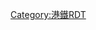 {{Routemap|collapse=yes|title=沙田至中環綫|<includeonly>inline=1|</includeonly>map=
hCONTg_maroon~~ ~~ ~~ ~~[[屯馬綫]]至烏溪沙 {{rmri|u}}
CONTg_deepsky\hSTR_maroon\~~ ~~ ~~ ~~[[東鐵綫]]至羅湖及落馬洲 {{rmri|u}}
BHF_deepsky!~HUBaq\hBHF_maroon!~HUBeq\~~ ~~{{stl|MTR|大圍}}
hKRWla!~MSTR!~KRWl_deepsky!~STR_deepsky\hKRWg+r!~MASKr!~lhSTR(l)+hc2!~STRc2_maroon!~KRWg+r_maroon\KDST3_maroon~~ ~~ ~~[[港鐵大圍車廠|大圍車廠]]
tSTRa_deepsky\hABZg+1_maroon\hSTRc4_maroon
tSTR_deepsky!~MFADEf\hBHF_maroon\~~ ~~{{stl|MTR|顯徑}}
htSTRa@g_maroon~~ ~~ ~~ ~~[[獅子山鐵路隧道]]
ftSTR+l\tSTR_maroon!~lMKRZu!~ftSTRq\ftSTR+r
ftSTR!~MFADEf\tBHF_maroon!~HUBaq\ftBHF!~HUBeq~~ ~~{{stl|MTR|鑽石山}} {{mrs|KTL|B}}
\tSTR_maroon\ftCONTf~~ ~~ ~~ ~~[[觀塘綫]]往{{stl|MTR|調景嶺}} {{rmri|d}}
tBHF_maroon~~ ~~{{stl|MTR|啟德}}
tBHF_maroon~~ ~~{{stl|MTR|宋皇臺}}
lv-NULg\tSPLa_maroon\lvNULf-
tvÜWB_maroon!~lBHF_maroon~~ ~~{{stl|MTR|土瓜灣}}
lv-NULf\tSPLe_maroon\lvNULg-
ftSTR!~MFADEg\tSTR_maroon\
ftSTRl\ftSTRq!~tINT_maroon\ftCONTfq~~ ~~{{stl|MTR|何文田}} {{mrs|KTL|B}}~~ ~~[[觀塘綫]]往{{stl|MTR|黃埔}} {{rmri|r}}
STR_deepsky!~MFADEg\tSTRe_maroon\
xABZg2_deepsky!~FRMc2\STRc3_deepsky!~PORTAL2c3!~KRWgl_maroon\KRW+r_maroon
exSTR+l_deepsky\STRc1_deepsky!~PORTAL2c1!~exABZgr_deepsky\tSTRl+4_deepsky!~FRMc4!~STR_maroon\tSTRq_deepsky!~STR_maroon\tSTR+r_deepsky
XPLTaq!~exKBHFe_deepsky!~HUBaq\XPLTeq!~exSTR_deepsky!~exKBHFa_fuchsia!~HUBq\BHF_maroon!~HUBq\HUBq!~STR_maroon\tBHF_deepsky!~HUBeq~~ ~~{{stl|MTR|紅磡}} {{rint|cn|rail}}
\extSTRa@g_fuchsia\ABZg+l_maroon\tSTRc2_deepsky!~BSTr_maroon\tSTR_deepsky~~ ~~ ~~ ~~[[紅磡列車停放處]]
tCONTgq_maroon\extSTRr_fuchsia!~tSTRe@fq_maroon\tSTR+l_deepsky!~STRr_maroon\tSTRq_deepsky\tSTRr_deepsky~~ ~~ ~~ ~~[[屯馬綫]]往{{stl|MTR|屯門}} {{rmri|l}}
WDOCKSm!~MFADEgq\WDOCKSm\WDOCKSm!~MFADEfgq!~MFADEfgq!~tSTR_deepsky\WDOCKSm\WDOCKSm!~MFADEfq~~ ~~ ~~ ~~[[維多利亞港]]
tBHF_deepsky~~ ~~{{stl|MTR|會展}}
\tSTR_deepsky\tCONTg_red~~ ~~ ~~ ~~[[荃灣綫]]往{{stl|MTR|荃灣}} {{rmri|u}}
tCONTgq_red\tBHFq_red!~HUBa\tSTR_deepsky!~lMKRZu!~tSTRq_red\tSTRr_red\~~ ~~ ~~ ~~[[荃灣綫]]往{{stl|MTR|中環}} {{rmri|l}}
utCONTgq\utBHFq!~HUB2+g\tSTR_deepsky!~lMKRZu!~utSTRq!~HUBc3\utCONTfq\~~ ~~ ~~ ~~[[港島綫]]{{BSsplit|往{{stl|MTR|堅尼地城}} {{rmri|l}}|往{{stl|MTR|柴灣}} {{rmri|r}}}}
HUBc1\tKBHFe_deepsky!~HUBf+4\~~ ~~{{stl|MTR|金鐘}} {{mrs|TWL|B}} {{mrs|ISL|B}} {{mrs|SIL|B}}
tKBHFa_lime!~HUBe
tCONTf_lime~~ ~~ ~~ ~~[[南港島綫]]往{{stl|MTR|海怡半島}} {{rmri|d}}
|bottom={{navbar|沙田至中環綫RDT}}
}}<noinclude>
{{Rdt intro|[[港鐵]][[沙田至中環綫]]}}
[[Category:港鐵RDT]]
</noinclude>